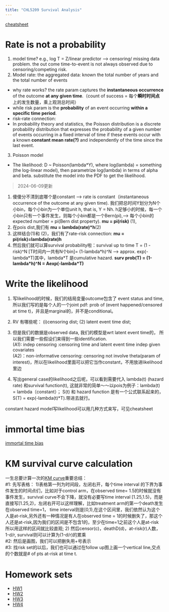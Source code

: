 ```yaml
---
title: "CHL5209 Survival Analysis"
---
```


[cheatsheet](survival_analysis_comps.pdf)

# Rate is not a probability 

1.  model time? e.g., log T = Z/linear predictor --\> censoring/ missing data problem. the out come time-to-event is not always observed due to censoring/competing risk.\
2.  Model rate: the aggregated data: known the total number of years and the total number of events

-   why rate works? the rate param captures the **instantaneous occurrence** of the outcome **at any given time**.（count of success = 每个**瞬时时间点**上的发生数量，乘上观测总时间）
-   while risk param is the **probability** of an event occurring **within a specific time period**.\
-   risk-rate connection:
-   In probability theory and statistics, the Poisson distribution is a discrete probability distribution that expresses the probability of a given number of events occurring in a fixed interval of time if these events occur with a known **constant mean rate(?)** and independently of the time since the last event.\

3.  Poisson model\

-   The likelihood: D \~ Poisson(lambda\*Y), where log(lambda) = something (the log-linear model), then parametrize log(lambda) in terms of alpha and beta. substitute the model into the PDF to get the likelihood.

> 2024-06-09更新

1.  傻傻分不清到底哪个是constant --\> rate is constant（instantaneous occurrence of the outcome at any given time). 我们把总时间Y划分为N个小bin，每个小bin为一个单位unit h, that is, Y = Nh. h足够小的时候，每一个小bin只有一个事件发生，则每个小bin都是一个Bern(pi),--\> 每个小bin的expected number = pi(Bern dist property). **mu = pi(risk)** (1),\
2.  在pois dist,我们有 **mu = lambda(rate)\*h**(2)\
3.  这样结合(1)和 (2)，我们有了rate-risk connection: **mu = pi(risk)=lambda(rate)h**
4.  然后我们就可以算survival probability啦：survival up to time T = (1 - risk)\^N [T时间内一共有N个bin]= (1-lambda\*h)\^N --\> approx. exp(-lambda\*T)其中，lambda\*T 是cumulative hazard. **surv prob(T) = (1-lambda\*h)\^N = Aexp(-lambda\*T)**

# Write the likelihood


1. 写likelihood的时候，我们的结局变量outcome包含了 event status and time, 所以我们写的是每个人的一个joint pdf: prob of (event happened/censored at time t)，并且是marginal的，并不是conditional。 
2. RV 有哪些呢： (i)censoring dist; (2) latent event time dist; 
2. 但是我们的数据是observed data, 我们的模型是wrt latent event time的， 所以我们需要一些假设们来得到一些identification.  
  (A1): indep censoring :censoring time and latent event time indep given covariates           
  (A2)：non-informative censoring: censoring not involve theta(param of interest)，所以在likelihood里面可以把它当作constant，不用放进likelihood里边

2. 写出general case的likelihood之后呢，可以看到需要代入 lambda(t) (hazard rate) 和survival function(t), 这就非常的简单～～以pois为例子：lambda(t)  = lambda（constant）；
S(t) 和 hazard function 是有一个公式联系起来的，S(T) = exp(-lambda(t)*T).带进去就行。

constant hazard model写likelihood可以用几种方式来写，可见cheatsheet

# immortal time bias

[immortal time bias](2024_03_24_immortal_time_bias.pdf) 

# KM survival curve calculation

一生总要计算一次的[KM curve](2024_03_08KM_curve.pdf)重要总结：           
#1: 先写表格：              1)表格第一列为时间段，左闭右开，每个time interval 的下界为事件发生的时间点们，比如对于control arm，在observed time= 1.5的时候就没有事件发生，survival curve不会下降，就没有必要写time interval [1.25,1.5)，而是直接写[1.25,2)，左闭右开可以这样理解，比如treatment arm的第一个death发生在observed time=1， time interval则是[0,1),在这个区间里，我们依然认为这个人是at-risk,另外还有一种情况是有人在observed time = 1的时候删失了，那这个人还是at-risk,因为我们的区间是不包含1的，至少在time=1之前这个人是at-risk 所以用这样的区间就比较直观; 2) 然后censor(c)，deathD(d)，at-risk(r)人数，1-d/r, survival则可以计算为(1-d/r)的累乘           
#2: 然后是画图，我们可以把删失用+号表示     
#3: 找risk set的以后，我们也可以通过在follow up图上画一个vertical line,交点的个数就是# of pts at-risk at time t.


# Homework sets

- [HW1](CHL5209_HW1_All_in_One.pdf)
- [HW2](CHL5209_HW2_All_in_One.pdf)
- [HW3](CHL5209_HW3.pdf)
- [HW4](CHL5209_HW4.pdf)




